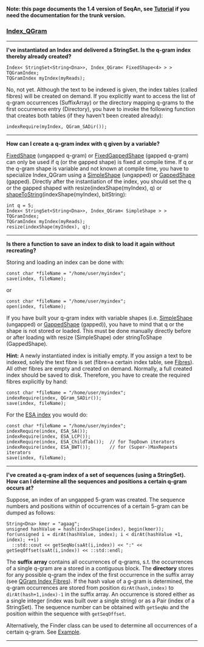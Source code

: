 
'''Note: this page documents the 1.4 version of SeqAn, see [[Tutorial]] if you need the documentation for the trunk version.'''

=== [http://www.seqan.de/dddoc/html/Spec_Index_QGram.html Index_QGram] ===

----

'''
I've instantiated an Index and delivered a StringSet. Is the q-gram index thereby already created?
'''

<pre>
Index< StringSet<String<Dna>>, Index_QGram< FixedShape<4> > > TQGramIndex;
TQGramIndex myIndex(myReads);
</pre>

No, not yet. Although the  text to be indexed is given, the index tables (called fibres) will be created on demand. If you explicitly want to access the list of q-gram occurrences (SuffixArray) or the directory mapping q-grams to the first occurrence entry (Directory), you have to invoke the following function that creates both tables (if they haven't been created already):
<pre>
indexRequire(myIndex, QGram_SADir());
</pre>

----

'''
How can I create a q-gram index with q given by a variable?
'''

[http://www.seqan.de/dddoc/html/Spec_FixedShape.html FixedShape] (ungapped q-gram) or [http://www.seqan.de/dddoc/html/Spec_FixedGappedShape.html FixedGappedShape] (gapped q-gram) can only be used if q (or the gapped shape) is fixed at compile time. If q or the q-gram shape is variable and not known at compile time, you have to specialize Index_QGram using a [http://www.seqan.de/dddoc/html/Spec_SimpleShape.html SimpleShape] (ungapped) or [http://www.seqan.de/dddoc/html/Spec_GappedShape.html GappedShape] (gapped). Directly after the instantiation of the index, you should set the q or the gapped shaped with resize(indexShape(myIndex), q) or [http://www.seqan.de/dddoc/html/Function_shapeToString.html shapeToString](indexShape(myIndex), bitString):

<pre>
int q = 5;
Index< StringSet<String<Dna>>, Index_QGram< SimpleShape > > TQGramIndex;
TQGramIndex myIndex(myReads);
resize(indexShape(myIndex), q);
</pre>


----

'''Is there a function to save an index to disk to load it again without recreating?'''

Storing and loading an index can be done with:
<pre>
const char *fileName = "/home/user/myindex";
save(index, fileName);
</pre>

or
<pre>
const char *fileName = "/home/user/myindex";
open(index, fileName);
</pre>

If you have built your q-gram index with variable shapes (i.e. [http://www.seqan.de/dddoc/html/Spec_SimpleShape.html SimpleShape] (ungapped) or [http://www.seqan.de/dddoc/html/Spec_GappedShape.html GappedShape] (gapped)), you have to mind that q or the shape is not stored or loaded. This must be done manually directly before or after loading with resize (SimpleShape) oder stringToShape (GappedShape).

'''Hint:'''
A newly instantiated index is initially empty. If you assign a text to be indexed, solely the text fibre is set (fibre=a certain index table, see [http://www.seqan.de/dddoc/html/Tag_QGram%20Index%20Fibres.html Fibres]). All other fibres are empty and created on demand. Normally, a full created index should be saved to disk. Therefore, you have to create the required fibres explicitly by hand:
<pre>
const char *fileName = "/home/user/myindex";
indexRequire(index, QGram_SADir());
save(index, fileName);
</pre>
For the [[Tutorial/Indices/ESA| ESA index]] you would do:
<pre>
const char *fileName = "/home/user/myindex";
indexRequire(index, ESA_SA());
indexRequire(index, ESA_LCP());
indexRequire(index, ESA_ChildTab());  // for TopDown iterators
indexRequire(index, ESA_BWT());       // for (Super-)MaxRepeats iterators
save(index, fileName);
</pre>

----

'''
I've created a q-gram index of a set of sequences (using a StringSet). How can I determine all the sequences and positions a certain q-gram occurs at?
'''

Suppose, an index of an ungapped 5-gram was created. The sequence numbers and positions within of occurrences of a certain 5-gram can be dumped as follows:
<pre>
String<Dna> kmer = "agaag";
unsigned hashValue = hash(indexShape(index), begin(kmer));
for(unsigned i = dirAt(hashValue, index); i < dirAt(hashValue +1, index); ++i)
  ::std::cout << getSeqNo(saAt(i,index)) << ":" << getSeqOffset(saAt(i,index)) << ::std::endl;
</pre>

The '''suffix array''' contains all occurrences of q-grams, s.t. the occurrences of a single q-gram are a stored in a contiguous block. The '''directory''' stores for any possible q-gram the index of the first occurrence in the suffix array (see [http://www.seqan.de/dddoc/html/Tag_QGram%20Index%20Fibres.html QGram Index Fibres]). If the hash value of a g-gram is determined, the q-gram occurrences are stored from position <tt>dirAt(hash,index)</tt> to <tt>dirAt(hash+1,index)-1</tt> in the suffix array. An occurrence is stored either as a single integer (index was built over a single string) or as a Pair (index of a StringSet). The sequence number can be obtained with <tt>getSeqNo</tt> and the position within the sequence with <tt>getSeqOffset</tt>.

Alternatively, the Finder class can be used to determine all occurrences of a certain q-gram. See [http://www.seqan.de/dddoc/html/Demo_Index%20Finder.html Example].

----




{{TracNotice|{{PAGENAME}}}}